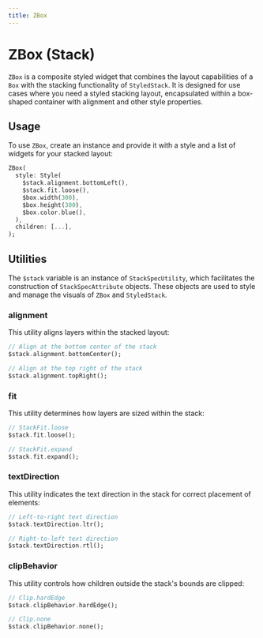 ```yaml
---
title: ZBox
---
```


# ZBox (Stack)

`ZBox` is a composite styled widget that combines the layout capabilities of a `Box` with the stacking functionality of `StyledStack`. It is designed for use cases where you need a styled stacking layout, encapsulated within a box-shaped container with alignment and other style properties.

## Usage

To use `ZBox`, create an instance and provide it with a style and a list of widgets for your stacked layout:

```dart
ZBox(
  style: Style(
    $stack.alignment.bottomLeft(),
    $stack.fit.loose(),
    $box.width(300),
    $box.height(300),
    $box.color.blue(),
  ),
  children: [...],
);
```

## Utilities

The `$stack` variable is an instance of `StackSpecUtility`, which facilitates the construction of `StackSpecAttribute` objects. These objects are used to style and manage the visuals of `ZBox` and `StyledStack`.

### **alignment**

This utility aligns layers within the stacked layout:

```dart
// Align at the bottom center of the stack
$stack.alignment.bottomCenter();

// Align at the top right of the stack
$stack.alignment.topRight();
```

### **fit**

This utility determines how layers are sized within the stack:

```dart
// StackFit.loose
$stack.fit.loose();

// StackFit.expand
$stack.fit.expand();
```

### **textDirection**

This utility indicates the text direction in the stack for correct placement of elements:

```dart
// Left-to-right text direction
$stack.textDirection.ltr();

// Right-to-left text direction
$stack.textDirection.rtl();
```

### **clipBehavior**

This utility controls how children outside the stack's bounds are clipped:

```dart
// Clip.hardEdge
$stack.clipBehavior.hardEdge();

// Clip.none
$stack.clipBehavior.none();
```
